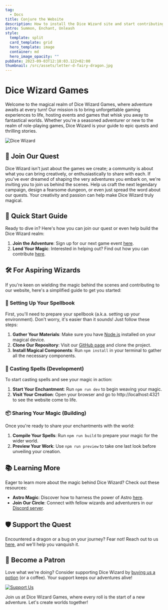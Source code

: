 ```yaml
---
tag:
  - Docs
title: Conjure the Website
description: How to install the Dice Wizard site and start contributing
intro: Summon, Enchant, Unleash
style:
  template: split
  card_template: grid
  hero_template: image
  container: md
  hero_image_opacity: ""
pubDate: 2023-09-03T12:18:03.122+02:00
thumbnail: /src/assets/letter-d-fairy-dragon.jpg
---
```

# Dice Wizard Games

Welcome to the magical realm of Dice Wizard Games, where adventure awaits at every turn! Our mission is to bring unforgettable gaming experiences to life, hosting events and games that whisk you away to fantastical worlds. Whether you're a seasoned adventurer or new to the realm of role-playing games, Dice Wizard is your guide to epic quests and thrilling stories.

![Dice Wizard](/src/assets/dice-wizard-master.jpg)

## 🌟 Join Our Quest

Dice Wizard isn't just about the games we create; a community is about what you can bring creatively, or enthusiastically to share with each. If you've ever dreamed of shaping the very adventures you embark on, we're inviting you to join us behind the scenes. Help us craft the next legendary campaign, design a fearsome dungeon, or even just spread the word about our quests. Your creativity and passion can help make Dice Wizard truly magical.

## 🚀 Quick Start Guide

Ready to dive in? Here's how you can join our quest or even help build the Dice Wizard realm:

1. **Join the Adventure**: Sign up for our next game event [here](https://your-website.com/signup).
2. **Lend Your Magic**: Interested in helping out? Find out how you can contribute [here](https://your-website.com/contribute).

## 🛠️ For Aspiring Wizards

If you're keen on wielding the magic behind the scenes and contributing to our website, here's a simplified guide to get you started:

### 📜 Setting Up Your Spellbook

First, you'll need to prepare your spellbook (a.k.a. setting up your environment). Don't worry, it's easier than it sounds! Just follow these steps:

1. **Gather Your Materials**: Make sure you have [Node.js](https://nodejs.org/) installed on your magical device.
2. **Clone Our Repository**: Visit our [GitHub page](https://github.com/unfolding-io/nebulix) and clone the project.
3. **Install Magical Components**: Run `npm install` in your terminal to gather all the necessary components.

### 🌌 Casting Spells (Development)

To start casting spells and see your magic in action:

1. **Start Your Enchantment**: Run `npm run dev` to begin weaving your magic.
2. **Visit Your Creation**: Open your browser and go to http://localhost:4321 to see the website come to life.

### 📦 Sharing Your Magic (Building)

Once you're ready to share your enchantments with the world:

1. **Compile Your Spells**: Run `npm run build` to prepare your magic for the wider world.
2. **Preview Your Work**: Use `npm run preview` to take one last look before unveiling your creation.

## 📚 Learning More

Eager to learn more about the magic behind Dice Wizard? Check out these resources:

- **Astro Magic**: Discover how to harness the power of Astro [here](https://docs.astro.build).
- **Join Our Circle**: Connect with fellow wizards and adventurers in our [Discord server](https://astro.build/chat).

## 🛡️ Support the Quest

Encountered a dragon or a bug on your journey? Fear not! Reach out to us [here](mailto:hello@unfolding.io), and we'll help you vanquish it.

## 🌟 Become a Patron

Love what we're doing? Consider supporting Dice Wizard by [buying us a potion](https://www.buymeacoffee.com/unfolding.io) (or a coffee). Your support keeps our adventures alive!

[![Support Us](https://starfunnel.unfolding.io/screenshots/bymeacoffee.webp)](https://www.buymeacoffee.com/unfolding.io)

Join us at Dice Wizard Games, where every roll is the start of a new adventure. Let's create worlds together!
